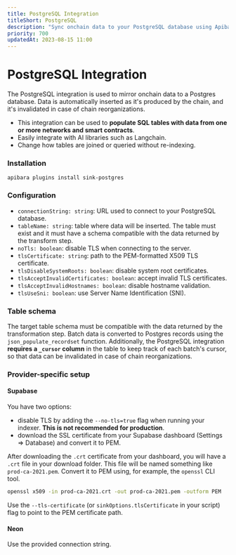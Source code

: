 ```yaml
---
title: PostgreSQL Integration
titleShort: PostgreSQL
description: "Sync onchain data to your PostgreSQL database using Apibara."
priority: 700
updatedAt: 2023-08-15 11:00
---
```


# PostgreSQL Integration

The PostgreSQL integration is used to mirror onchain data to a Postgres
database. Data is automatically inserted as it's produced by the chain,
and it's invalidated in case of chain reorganizations.

 - This integration can be used to **populate SQL tables with data from one or
   more networks and smart contracts**.
 - Easily integrate with AI libraries such as Langchain.
 - Change how tables are joined or queried without re-indexing.

### Installation

```
apibara plugins install sink-postgres
```


### Configuration

 - `connectionString: string`: URL used to connect to your PostgreSQL database.
 - `tableName: string`: table where data will be inserted. The table must exist and
   it must have a schema compatible with the data returned by the transform
   step.
 - `noTls: boolean`: disable TLS when connecting to the server.
 - `tlsCertificate: string`: path to the PEM-formatted X509 TLS certificate.
 - `tlsDisableSystemRoots: boolean`: disable system root certificates.
 - `tlsAcceptInvalidCertificates: boolean`: accept invalid TLS certificates.
 - `tlsAcceptInvalidHostnames: boolean`: disable hostname validation.
 - `tlsUseSni: boolean`: use Server Name Identification (SNI).


### Table schema

The target table schema must be compatible with the data returned by the
transformation step.
Batch data is converted to Postgres records using the `json_populate_recordset`
function. Additionally, the PostgreSQL integration **requires a `_cursor`
column** in the table to keep track of each batch's cursor, so that data can be
invalidated in case of chain reorganizations.

### Provider-specific setup

#### Supabase

You have two options:

 - disable TLS by adding the `--no-tls=true` flag when running your indexer.
   **This is not recommended for production**.
 - download the SSL certificate from your Supabase dashboard (Settings =>
   Database) and convert it to PEM.

After downloading the `.crt` certificate from your dashboard, you will have a
`.crt` file in your download folder. This file will be named something like
`prod-ca-2021.pem`. Convert it to PEM using, for example, the `openssl` CLI tool.

```bash
openssl x509 -in prod-ca-2021.crt -out prod-ca-2021.pem -outform PEM
```

Use the `--tls-certificate` (or `sinkOptions.tlsCertificate` in your
script) flag to point to the PEM certificate path.

#### Neon

Use the provided connection string.

